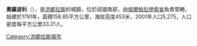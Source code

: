 '''奧羅波利'''（{{lang-es|Oropolí}}），是[[洪都拉斯|洪都拉斯]]的城鎮，位於該國南部，由[[埃爾帕拉伊索省|埃爾帕拉伊索省]]負責管轄，始建於1791年，面積158.85平方公里，海拔高度453米，2001年人口5,275，人口密度每平方公里33.21人。

{{coord|13|49|N|86|49|W|display=title|region:HN_type:city_source:GNS-enwiki}}

{{Honduras-geo-stub}}
[[Category:洪都拉斯城市|Category:洪都拉斯城市]]